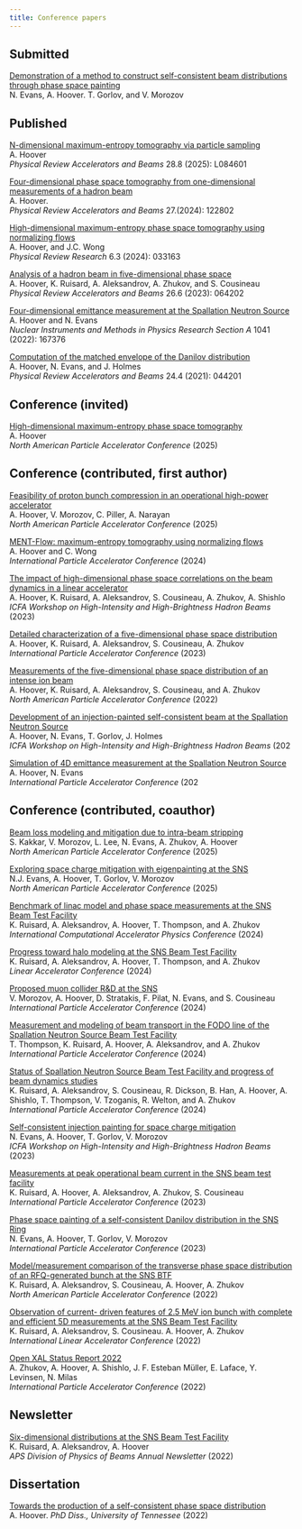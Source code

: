```yaml
---
title: Conference papers
---
```



## Submitted

[Demonstration of a method to construct self-consistent beam distributions through phase space painting]() \
N. Evans, A. Hoover. T. Gorlov, and V. Morozov \


## Published

[N-dimensional maximum-entropy tomography via particle sampling](https://doi.org/10.1103/zl2h-3v32) \
A. Hoover \
 *Physical Review Accelerators and Beams* 28.8 (2025): L084601 \

[Four-dimensional phase space tomography from one-dimensional measurements of a hadron beam](https://doi.org/10.1103/PhysRevAccelBeams.27.122802) \
A. Hoover. \
*Physical Review Accelerators and Beams* 27.(2024): 122802 \

[High-dimensional maximum-entropy phase space tomography using normalizing flows](https://doi.org/10.1103/PhysRevResearch.6.033163) \
A. Hoover, and J.C. Wong \
*Physical Review Research* 6.3 (2024): 033163 \

[Analysis of a hadron beam in five-dimensional phase space](https://doi.org/10.1103/PhysRevAccelBeams.26.064202) \
A. Hoover, K. Ruisard, A. Aleksandrov, A. Zhukov, and S. Cousineau \
*Physical Review Accelerators and Beams* 26.6 (2023): 064202 \

[Four-dimensional emittance measurement at the Spallation Neutron Source](https://www.sciencedirect.com/science/article/abs/pii/S0168900222006805) \
A. Hoover and N. Evans \
*Nuclear Instruments and Methods in Physics Research Section A* 1041 (2022): 167376 \

[Computation of the matched envelope of the Danilov distribution](https://doi.org/10.1103/PhysRevAccelBeams.24.044201) \
A. Hoover, N. Evans, and J. Holmes \
*Physical Review Accelerators and Beams* 24.4 (2021): 044201 \




## Conference (invited)

[High-dimensional maximum-entropy phase space tomography](https://prebys.physics.ucdavis.edu/NAPAC-25/proceedings/pdf/TUZN01.pdf) \
A. Hoover \
*North American Particle Accelerator Conference* (2025) \


## Conference (contributed, first author)

[Feasibility of proton bunch compression in an operational high-power accelerator](https://prebys.physics.ucdavis.edu/NAPAC-25/proceedings/pdf/THP033.pdf) \
A. Hoover, V. Morozov, C. Piller, A. Narayan \
*North American Particle Accelerator Conference* (2025) \

[MENT-Flow: maximum-entropy tomography using normalizing flows](https://www.jacow.org/ipac2024/pdf/WEPG65.pdf) \
A. Hoover and C. Wong \
*International Particle Accelerator Conference* (2024) \

[The impact of high-dimensional phase space correlations on the beam dynamics in a linear accelerator](https://accelconf.web.cern.ch/hb2023/papers/tuc1c2.pdf) \
A. Hoover, K. Ruisard, A. Aleksandrov, S. Cousineau, A. Zhukov, A. Shishlo \
*ICFA Workshop on High-Intensity and High-Brightness Hadron Beams* (2023) \

[Detailed characterization of a five-dimensional phase space distribution](https://accelconf.web.cern.ch/ipac2023/pdf/WEPA028.pdf) \
A. Hoover, K. Ruisard, A. Aleksandrov, S. Cousineau, A. Zhukov \
*International Particle Accelerator Conference* (2023) \

[Measurements of the five-dimensional phase space distribution of an intense ion beam](https://accelconf.web.cern.ch/napac2022/papers/frxd3.pdf) \
A. Hoover, K. Ruisard, A. Aleksandrov, S. Cousineau, and A. Zhukov \
*North American Particle Accelerator Conference* (2022) \

[Development of an injection-painted self-consistent beam at the Spallation Neutron Source]() \
A. Hoover, N. Evans, T. Gorlov, J. Holmes \
*ICFA Workshop on High-Intensity and High-Brightness Hadron Beams* (202\

[Simulation of 4D emittance measurement at the Spallation Neutron Source]() \
A. Hoover, N. Evans \
*International Particle Accelerator Conference* (202\


## Conference (contributed, coauthor)

[Beam loss modeling and mitigation due to intra-beam stripping](https://prebys.physics.ucdavis.edu/NAPAC-25/proceedings/pdf/THP014.pdf) \
S. Kakkar, V. Morozov, L. Lee, N. Evans, A. Zhukov, A. Hoover \
*North American Particle Accelerator Conference* (2025) \

[Exploring space charge mitigation with eigenpainting at the SNS](https://prebys.physics.ucdavis.edu/NAPAC-25/proceedings/pdf/TUP041.pdf) \
N.J. Evans, A. Hoover, T. Gorlov, V. Morozov \
*North American Particle Accelerator Conference* (2025) \

[Benchmark of linac model and phase space measurements at the SNS Beam Test Facility]() \
K. Ruisard, A. Aleksandrov, A. Hoover, T. Thompson, and A. Zhukov \
*International Computational Accelerator Physics Conference* (2024)

[Progress toward halo modeling at the SNS Beam Test Facility](https://meow.elettra.eu/71/pdf/THAA005.pdf) \
K. Ruisard, A. Aleksandrov, A. Hoover, T. Thompson, and A. Zhukov \
*Linear Accelerator Conference* (2024)

[Proposed muon collider R&D at the SNS](https://www.jacow.org/ipac2024/pdf/WEPR39.pdf) \
V. Morozov, A. Hoover, D. Stratakis, F. Pilat, N. Evans, and S. Cousineau \
*International Particle Accelerator Conference* (2024)

[Measurement and modeling of beam transport in the FODO line of the Spallation Neutron Source Beam Test Facility](https://accelconf.web.cern.ch/ipac2024/pdf/TUAN2.pdf) \
T. Thompson, K. Ruisard, A. Hoover, A. Aleksandrov, and A. Zhukov \
*International Particle Accelerator Conference* (2024)

[Status of Spallation Neutron Source Beam Test Facility and progress of beam dynamics studies](https://www.jacow.org/ipac2024/pdf/THPC75.pdf) \
K. Ruisard, A. Aleksandrov, S. Cousineau, R. Dickson, B. Han, A. Hoover, A. Shishlo, T. Thompson, V. Tzoganis, R. Welton, and A. Zhukov \
*International Particle Accelerator Conference* (2024)

[Self-consistent injection painting for space charge mitigation](https://inspirehep.net/files/d31c7f076dcde3b2bade3c13963bd187) \
N. Evans, A. Hoover, T. Gorlov, V. Morozov \
*ICFA Workshop on High-Intensity and High-Brightness Hadron Beams* (2023)

[Measurements at peak operational beam current in the SNS beam test facility](https://accelconf.web.cern.ch/ipac2023/pdf/WEPA027.pdf) \
K. Ruisard, A. Hoover, A. Aleksandrov, A. Zhukov, S. Cousineau \
*International Particle Accelerator Conference* (2023)

[Phase space painting of a self-consistent Danilov distribution in the SNS Ring]() \
N. Evans, A. Hoover, T. Gorlov, V. Morozov \
*International Particle Accelerator Conference* (2023)

[Model/measurement comparison of the transverse phase space distribution of an RFQ-generated bunch at the SNS BTF]() \
K. Ruisard, A. Aleksandrov, S. Cousineau, A. Hoover, A. Zhukov \
*North American Particle Accelerator Conference* (2022) \

[Observation of current- driven features of 2.5 MeV ion bunch with complete and efficient 5D measurements at the SNS Beam Test Facility](https://accelconf.web.cern.ch/linac2022/papers/tupoge20.pdf) \
K. Ruisard, A. Aleksandrov, S. Cousineau. A. Hoover, A. Zhukov \
*International Linear Accelerator Conference* (2022)

[Open XAL Status Report 2022](https://accelconf.web.cern.ch/ipac2022/papers/tupotk029.pdf) \
A. Zhukov, A. Hoover, A. Shishlo,  J. F. Esteban Müller, E. Laface, Y. Levinsen, N. Milas \
*International Particle Accelerator Conference* (2022)



## Newsletter

[Six-dimensional distributions at the SNS Beam Test Facility](https://higherlogicdownload.s3.amazonaws.com/APS/9cf62627-7088-4bd3-bf97-6adfc913f623/UploadedImages/APS_DPB_Newsletter_2022-2-2.pdf) \
K. Ruisard, A. Aleksandrov, A. Hoover \
*APS Division of Physics of Beams Annual Newsletter* (2022)


## Dissertation

[Towards the production of a self-consistent phase space distribution](https://trace.tennessee.edu/utk_graddiss/7228) \
A. Hoover. *PhD Diss., University of Tennessee* (2022) \